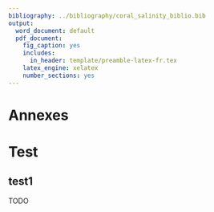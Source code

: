 ```yaml
---
bibliography: ../bibliography/coral_salinity_biblio.bib
output:
  word_document: default
  pdf_document:
    fig_caption: yes
    includes:
      in_header: template/preamble-latex-fr.tex
    latex_engine: xelatex
    number_sections: yes
---
```



# Annexes {-}

# Test


## test1

TODO
